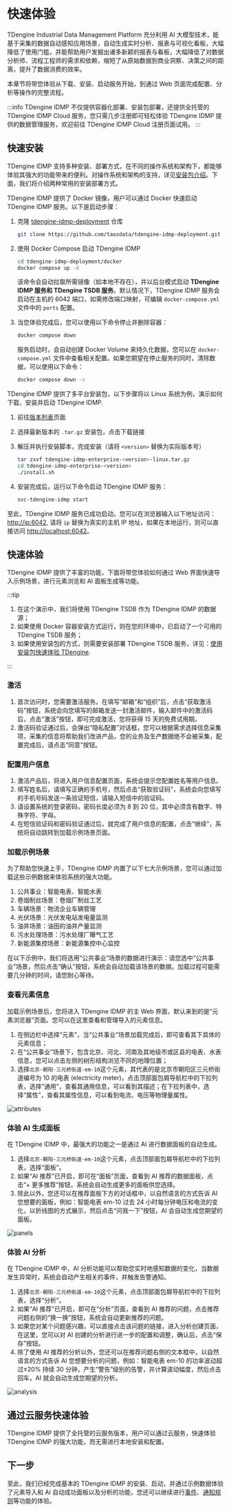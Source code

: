 
# 快速体验

TDengine Industrial Data Management Platform 充分利用 AI 大模型技术，能基于采集的数据自动感知应用场景，自动生成实时分析、报表与可视化看板，大幅降低了使用门槛，并能帮助用户发掘出诸多新颖的报表与看板，大幅降低了对数据分析师、流程工程师的需求和依赖，缩短了从原始数据到商业洞察、决策之间的距离，提升了数据消费的效率。

本章节将带您体验从下载、安装、启动服务开始，到通过 Web 页面完成配置、分析等操作的完整流程。

:::info
TDengine IDMP 不仅提供容器化部署、安装包部署，还提供全托管的 TDengine IDMP Cloud 服务，您只需几步注册即可轻松体验 TDengine IDMP 提供的数据管理服务，欢迎前往 TDengine IDMP Cloud 注册页面试用。
:::

## 快速安装

TDengine IDMP 支持多种安装、部署方式，在不同的操作系统和架构下，都能够体验其强大的功能带来的便利。对操作系统和架构的支持，详见[安装包介绍](./operation/installation/installer)。下面，我们将介绍两种常用的安装部署方式。

<Tabs>
<TabItem label="使用容器" value="docker">
TDengine IDMP 提供了 Docker 镜像，用户可以通过 Docker 快速启动 TDengine IDMP 服务。以下是启动步骤：

1. 克隆 [tdengine-idmp-deployment](https://github.com/taosdata/tdengine-idmp-deployment) 仓库

   ```bash
   git clone https://github.com/taosdata/tdengine-idmp-deployment.git
   ```

2. 使用 Docker Compose 启动 TDengine IDMP

   ```bash
   cd tdengine-idmp-deployment/docker
   docker compose up -d
   ```

   该命令会自动拉取所需镜像（如本地不存在），并以后台模式启动 **TDengine IDMP 服务和 TDengine TSDB 服务**。默认情况下，TDengine IDMP 服务会启动在主机的 6042 端口，如需修改端口映射，可编辑 `docker-compose.yml` 文件中的 `ports` 配置。
3. 当您体验完成后，您可以使用以下命令停止并删除容器：

   ```bash
   docker compose down
   ```

   服务启动时，会自动创建 Docker Volume 来持久化数据，您可以在 `docker-compose.yml` 文件中查看相关配置。如果您期望在停止服务的同时，清除数据，可以使用以下命令：

   ```bash
   docker compose down -v
   ```

</TabItem>

<TabItem label="使用安装包" value="installer">
TDengine IDMP 提供了多平台安装包，以下步骤将以 Linux 系统为例，演示如何下载、安装并启动 TDengine IDMP.

1. 前往[版本列表](./release-history/version)页面
2. 选择最新版本的 `.tar.gz` 安装包，点击下载链接
3. 解压并执行安装脚本，完成安装（请将 `<version>` 替换为实际版本号）

   ```bash
   tar zxvf tdengine-idmp-enterprise-<version>-linux.tar.gz 
   cd tdengine-idmp-enterprise-<version>
   ./install.sh
   ```

4. 安装完成后，运行以下命令启动 TDengine IDMP 服务：

   ```bash
   svc-tdengine-idmp start
   ```

</TabItem>
</Tabs>

至此，TDengine IDMP 服务已成功启动。您可以在浏览器输入以下地址访问：[http://ip:6042](http://ip:6042), 请将 `ip` 替换为真实的主机 IP 地址，如果在本地运行，则可以直接访问 [http://localhost:6042](http://localhost:6042)。

## 快速体验

TDengine IDMP 提供了丰富的功能，下面将带您体验如何通过 Web 界面快速导入示例场景，进行元素浏览和 AI 面板生成等功能。

:::tip

1. 在这个演示中，我们将使用 TDengine TSDB 作为 TDengine IDMP 的数据源；
1. 如果使用 Docker 容器安装方式运行，则在您的环境中，已启动了一个可用的 TDengine TSDB 服务；
1. 如果使用安装包的方式，则需要安装部署 TDengine TSDB 服务，详见：[使用安装包快速体验 TDengine](https://docs.taosdata.com/get-started/package/).

:::

### 激活

1. 首次访问时，您需要激活服务。在填写“邮箱”和“组织”后，点击“获取激活码”按钮，系统会向您填写的邮箱发送一封激活邮件，输入邮件中的激活码后，点击“激活”按钮，即可完成激活，您将获得 15 天的免费试用期。
1. 激活码验证通过后，会弹出“隐私配置”对话框，您可以根据需求选择信息采集项，采集的信息将帮助我们改进产品，您的业务及生产数据绝不会被采集，配置完成后，请点击“同意”按钮。

### 配置用户信息

1. 激活产品后，将进入用户信息配置页面，系统会提示您配置姓名等用户信息。
2. 填写姓名后，请填写正确的手机号，然后点击“获取验证码”，系统会向您填写的手机号码发送一条验证短信，请输入短信中的验证码。
3. 请设置系统的登录密码，密码长度必须为 8 到 20 位，其中必须含有数字、特殊字符、字母。
4. 在短信验证码和密码验证通过后，就完成了用户信息的配置，点击“继续”，系统将自动跳转到加载示例场景页面。

### 加载示例场景

为了帮助您快速上手，TDengine IDMP 内置了以下七大示例场景，您可以通过加载这些示例数据来体验系统的强大功能。

1. 公共事业：智能电表、智能水表
1. 卷烟制丝场景：卷烟厂制丝工艺
1. 车辆场景：物流企业车辆管理
1. 光伏场景：光伏发电站发电量监测
1. 油井场景：油田的油井产量监测
1. 污水处理场景：污水处理厂曝气工艺
1. 新能源集控场景：新能源集控中心监控

在以下示例中，我们将选用“公共事业”场景的数据进行演示：请您选中“公共事业”场景，然后点击“确认”按钮，系统会自动加载该场景的数据。加载过程可能需要几分钟的时间，请您耐心等待。

### 查看元素信息

加载示例场景后，您将进入 TDengine IDMP 的主 Web 界面，默认来到的是“元素浏览器”页面。您可以在这里查看和管理导入的元素信息。

1. 在侧边栏中选择“元素”，当“公共事业”场景加载完成后，即可查看其下具体的元素信息；
1. 在“公共事业”场景下，包含北京、河北、河南及其地级市或区县的电表、水表信息，您可以点击左侧的树形结构浏览不同的地理位置；
1. 选择`北京-朝阳-三元桥街道-em-10`这个元素，其代表的是北京市朝阳区三元桥街道编号为 10 的电表 (electricity meter)，点击顶部面包屑导航栏中的下拉列表，选择“通用”，查看其通用信息，可以看到其描述；在下拉列表中，选择“属性”，查看其属性信息，可以看到电流、电压等物理量属性。

![attributes](/docs-img/get-started/attributes.png)

### 体验 AI 生成面板

在 TDengine IDMP 中，最强大的功能之一是通过 AI 进行数据面板的自动生成。

1. 选择`北京-朝阳-三元桥街道-em-10`这个元素，点击顶部面包屑导航栏中的下拉列表，选择“面板”。
1. 如果“AI 推荐”已开启，即可在“面板”页面，查看到 AI 推荐的数据面板，点击“+ 更多推荐”按钮，系统会自动生成更多的面板供您选择。
1. 除此以外，您还可以在推荐面板下方的对话框中，以自然语言的方式告诉 AI 您想要的面板，例如：智能电表 em-10 过去 24 小时每分钟电压和电流的变化，以折线图的方式展示，然后点击“问我一下”按钮，AI 会自动生成您期望的面板。

![panels](/docs-img/get-started/panels.png)

### 体验 AI 分析

在 TDengine IDMP 中，AI 分析功能可以帮助您实时地感知数据的变化，当数据发生异常时，系统会自动产生相关的事件，并触发告警通知。

1. 选择`北京-朝阳-三元桥街道-em-10`这个元素，点击顶部面包屑导航栏中的下拉列表，选择“分析”。
1. 如果“AI 推荐”已开启，即可在“分析”页面，查看到 AI 推荐的问题，点击推荐问题右侧的“换一换”按钮，系统会自动更新推荐的问题。
1. 如果您对某个问题感兴趣，可以直接点击该问题的链接，进入分析创建页面，在这里，您可以对 AI 创建的分析进行进一步的配置和调整，确认后，点击“保存”按钮。
1. 除了使用 AI 推荐的分析以外，您还可以在推荐问题右侧的文本框中，以自然语言的方式告诉 AI 您想要分析的问题，例如：智能电表 em-10 的功率波动超过±20% 持续 30 分钟，产生“警告”级别的告警，并计算波动幅度，然后点击回车，AI 就会自动生成您期望的分析。

![analysis](/docs-img/get-started/analysis.png)

## 通过云服务快速体验

TDengine IDMP 提供了全托管的云服务版本，用户可以通过云服务，快速体验 TDengine IDMP 的强大功能，而无需进行本地安装和配置。

## 下一步

至此，我们已经完成基本的 TDengine IDMP 的安装、启动，并通过示例数据体验了元素导入和 AI 自动成功面板以及分析的功能，您还可以继续进行[事件](feature/event)、[通知规则](feature/notification)等功能的体验。
